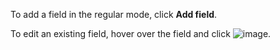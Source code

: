 To add a field in the regular mode, click **Add field**.

  To edit an existing field, hover over the field and click <img src="https://tlkfrontprod.azureedge.net/portal-production/static/uploaded/images/1675425157686/1675425157686_original_svg.svg" alt="image" />.